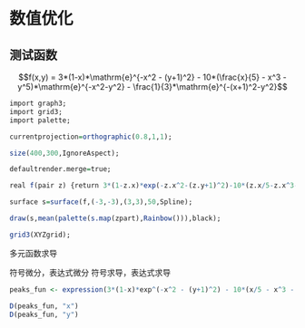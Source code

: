 # 数值优化 {#optimation}

## 测试函数

$$f(x,y) = 3*(1-x)*\mathrm{e}^{-x^2 - (y+1)^2} - 10*(\frac{x}{5} - x^3 - y^5)*\mathrm{e}^{-x^2-y^2} - \frac{1}{3}*\mathrm{e}^{-(x+1)^2-y^2}$$

```r
import graph3;
import grid3;
import palette;

currentprojection=orthographic(0.8,1,1);

size(400,300,IgnoreAspect);

defaultrender.merge=true;

real f(pair z) {return 3*(1-z.x)*exp(-z.x^2-(z.y+1)^2)-10*(z.x/5-z.x^3-z.y^5)*exp(-z.x^2-z.y^2)-1/3*exp(-(z.x+1)^2-z.y^2);}

surface s=surface(f,(-3,-3),(3,3),50,Spline);

draw(s,mean(palette(s.map(zpart),Rainbow())),black); 

grid3(XYZgrid);
```


多元函数求导

符号微分，表达式微分
符号求导，表达式求导

```r
peaks_fun <- expression(3*(1-x)*exp^(-x^2 - (y+1)^2) - 10*(x/5 - x^3 - y^5)*exp^(-x^2-y^2) -1/3*exp^(-(x+1)^2-y^2))
```

```r
D(peaks_fun, "x")
D(peaks_fun, "y")
```

